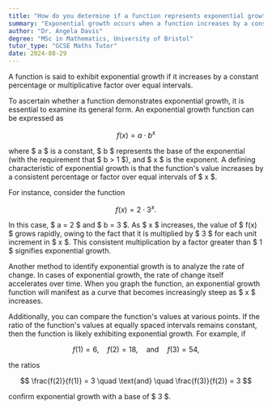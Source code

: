 ```yaml
---
title: "How do you determine if a function represents exponential growth?"
summary: "Exponential growth occurs when a function increases by a constant percentage or factor over equal intervals, indicating a rapid and continuous rise in value."
author: "Dr. Angela Davis"
degree: "MSc in Mathematics, University of Bristol"
tutor_type: "GCSE Maths Tutor"
date: 2024-08-29
---
```


A function is said to exhibit exponential growth if it increases by a constant percentage or multiplicative factor over equal intervals.

To ascertain whether a function demonstrates exponential growth, it is essential to examine its general form. An exponential growth function can be expressed as 

$$ 
f(x) = a \cdot b^x 
$$ 

where $ a $ is a constant, $ b $ represents the base of the exponential (with the requirement that $ b > 1 $), and $ x $ is the exponent. A defining characteristic of exponential growth is that the function's value increases by a consistent percentage or factor over equal intervals of $ x $.

For instance, consider the function 

$$ 
f(x) = 2 \cdot 3^x. 
$$ 

In this case, $ a = 2 $ and $ b = 3 $. As $ x $ increases, the value of $ f(x) $ grows rapidly, owing to the fact that it is multiplied by $ 3 $ for each unit increment in $ x $. This consistent multiplication by a factor greater than $ 1 $ signifies exponential growth.

Another method to identify exponential growth is to analyze the rate of change. In cases of exponential growth, the rate of change itself accelerates over time. When you graph the function, an exponential growth function will manifest as a curve that becomes increasingly steep as $ x $ increases.

Additionally, you can compare the function's values at various points. If the ratio of the function's values at equally spaced intervals remains constant, then the function is likely exhibiting exponential growth. For example, if 

$$ 
f(1) = 6, \quad f(2) = 18, \quad \text{and} \quad f(3) = 54, 
$$ 

the ratios 

$$ 
\frac{f(2)}{f(1)} = 3 \quad \text{and} \quad \frac{f(3)}{f(2)} = 3 
$$ 

confirm exponential growth with a base of $ 3 $.
    